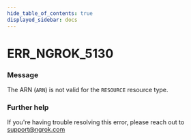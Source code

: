 ```yaml
---
hide_table_of_contents: true
displayed_sidebar: docs
---
```



# ERR_NGROK_5130

### Message

The ARN (`ARN`) is not valid for the `RESOURCE` resource type.

### Further help

If you're having trouble resolving this error, please reach out to [support@ngrok.com](mailto:support@ngrok.com?subject=Help%20with%20ERR_NGROK_5130)

<ErrorDetails error="err_ngrok_5130" />
